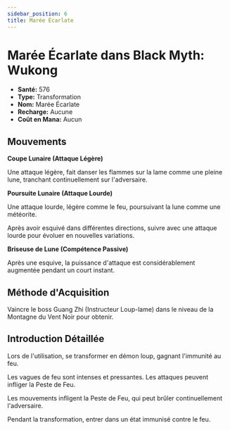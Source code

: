 ```yaml
---
sidebar_position: 6
title: Marée Écarlate
---
```


# Marée Écarlate dans Black Myth: Wukong

- **Santé:** 576
- **Type:** Transformation
- **Nom:** Marée Écarlate
- **Recharge:** Aucune
- **Coût en Mana:** Aucun

## Mouvements

**Coupe Lunaire (Attaque Légère)**

Une attaque légère, fait danser les flammes sur la lame comme une pleine lune, tranchant continuellement sur l'adversaire.

**Poursuite Lunaire (Attaque Lourde)**

Une attaque lourde, légère comme le feu, poursuivant la lune comme une météorite.

Après avoir esquivé dans différentes directions, suivre avec une attaque lourde pour évoluer en nouvelles variations.

**Briseuse de Lune (Compétence Passive)**

Après une esquive, la puissance d'attaque est considérablement augmentée pendant un court instant.

## Méthode d'Acquisition

Vaincre le boss Guang Zhi (Instructeur Loup-lame) dans le niveau de la Montagne du Vent Noir pour obtenir.

## Introduction Détaillée

Lors de l'utilisation, se transformer en démon loup, gagnant l'immunité au feu.

Les vagues de feu sont intenses et pressantes. Les attaques peuvent infliger la Peste de Feu.

Les mouvements infligent la Peste de Feu, qui peut brûler continuellement l'adversaire.

Pendant la transformation, entrer dans un état immunisé contre le feu.